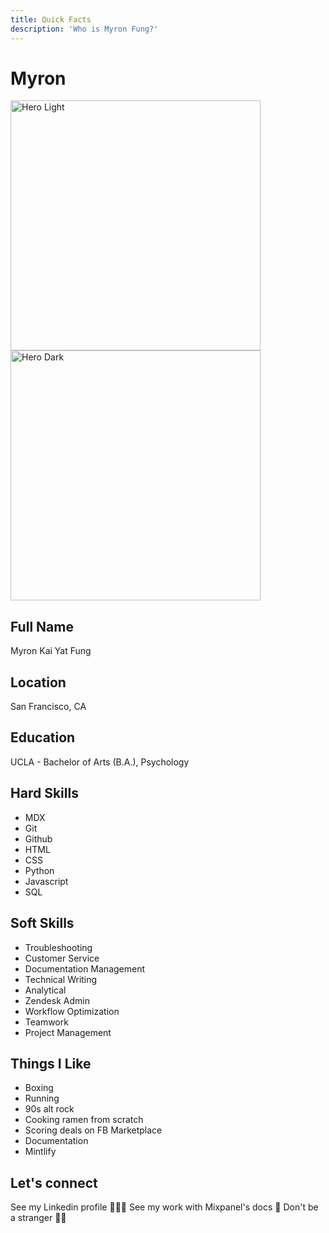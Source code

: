 ```yaml
---
title: Quick Facts
description: 'Who is Myron Fung?'
---
```

# Myron

<Frame caption="Myron Fung, support engineer and docs enthusiast.">
  <img
    className="block dark:hidden"
    src="/images/headshot.jpg"
    alt="Hero Light"
    width="400px"
  />
  <img
    className="hidden dark:block"
    src="/images/headshot.jpg"
    alt="Hero Dark"
    width="400px"
  />
</Frame>

## Full Name
Myron Kai Yat Fung

## Location
San Francisco, CA

## Education
UCLA - Bachelor of Arts (B.A.), Psychology

## Hard Skills

- MDX
- Git
- Github
- HTML
- CSS
- Python
- Javascript
- SQL

## Soft Skills

- Troubleshooting
- Customer Service
- Documentation Management
- Technical Writing
- Analytical
- Zendesk Admin
- Workflow Optimization
- Teamwork
- Project Management

## Things I Like
- Boxing
- Running
- 90s alt rock
- Cooking ramen from scratch
- Scoring deals on FB Marketplace
- Documentation
- Mintlify

## Let's connect

<CardGroup cols={3}>
  <Card
    title="Linkedin"
    icon="linkedin"
    href="https://www.linkedin.com/in/myronfung/"
  >
    See my Linkedin profile 👨🏻‍💻
  </Card>
  <Card
    title="Github"
    icon="github"
    href="https://github.com/myronkaifung"
  >
    See my work with Mixpanel's docs 📖
  </Card>
  <Card
    title="Email"
    icon="envelope"
    href="mailto:myronfung93@gmail.com"
  >
    Don't be a stranger 👋🏼
  </Card>
</CardGroup>
